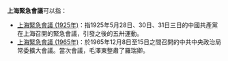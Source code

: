 '''上海緊急會議'''可以指：
*[[上海緊急會議_(1925年)|上海緊急會議 (1925年)]]：指1925年5月28日、30日、31日三日的中國共產黨在上海召開的緊急會議，引發之後的五卅運動。
*[[上海緊急會議_(1965年)|上海緊急會議 (1965年)]]：於1965年12月8日至15日之間召開的中共中央政治局常委擴大會議。當次會議，毛澤東整肅了羅瑞卿。

{{Disambiguation|Cat=六字中国事件消歧义}}